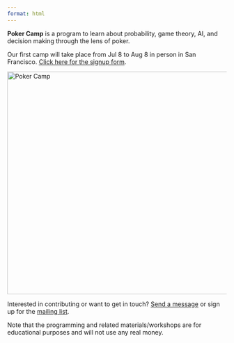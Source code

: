 ```yaml
---
format: html
---
```

**Poker Camp** is a program to learn about probability, game theory, AI, and decision making through the lens of poker. 

Our first camp will take place from Jul 8 to Aug 8 in person in San Francisco. [Click here for the signup form](https://docs.google.com/forms/d/e/1FAIpQLSfI49gLBEE7JL2Xs4a74uMaRPYqDODG46F7Xf1YSmg3ppWQlA/viewform).

<img src="./assets/pc.png" alt="Poker Camp" width="512"/>

Interested in contributing or want to get in touch? [Send a message](mailto:info@poker.camp) or sign up for the [mailing list](/mailinglist).

Note that the programming and related materials/workshops are for educational purposes and will not use any real money. 
